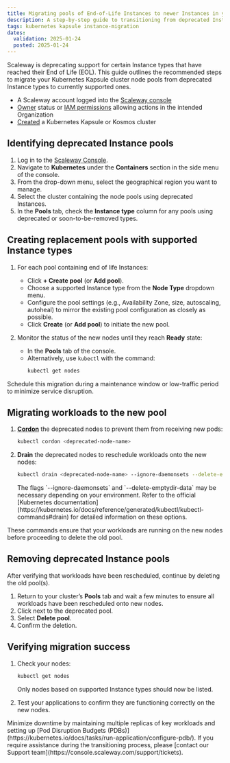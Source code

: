 ```yaml
---
title: Migrating pools of End-of-Life Instances to newer Instances in your Kubernetes Kapsule cluster
description: A step-by-step guide to transitioning from deprecated Instance types to newer ones in Scaleway's Kubernetes Kapsule clusters, ensuring minimal disruption and optimal performance.
tags: kubernetes kapsule instance-migration
dates:
  validation: 2025-01-24
  posted: 2025-01-24
---
```



Scaleway is deprecating support for certain Instance types that have reached their End of Life (EOL).
This guide outlines the recommended steps to migrate your Kubernetes Kapsule cluster node pools from deprecated Instance types to currently supported ones.

<Requirements />

* A Scaleway account logged into the [Scaleway console](https://console.scaleway.com)
* [Owner](/iam/concepts/#owner) status or [IAM permissions](/iam/concepts/#permission) allowing actions in the intended Organization
* [Created](/kubernetes/how-to/create-cluster) a Kubernetes Kapsule or Kosmos cluster


## Identifying deprecated Instance pools

1. Log in to the [Scaleway Console](https://console.scaleway.com).
2. Navigate to **Kubernetes** under the **Containers** section in the side menu of the console.
3. From the drop-down menu, select the geographical region you want to manage.
4. Select the cluster containing the node pools using deprecated Instances.
5. In the **Pools** tab, check the **Instance type** column for any pools using deprecated or soon-to-be-removed types.


## Creating replacement pools with supported Instance types

1. For each pool containing end of life Instances:
   - Click **+ Create pool** (or **Add pool**).
   - Choose a supported Instance type from the **Node Type** dropdown menu.
   - Configure the pool settings (e.g., Availability Zone, size, autoscaling, autoheal) to mirror the existing pool configuration as closely as possible.
   - Click **Create** (or **Add pool**) to initiate the new pool.

2. Monitor the status of the new nodes until they reach **Ready** state:
   - In the **Pools** tab of the console.
   - Alternatively, use `kubectl` with the command:
     ```bash
     kubectl get nodes
     ```

<Message type="tip">
  Schedule this migration during a maintenance window or low-traffic period to minimize service disruption.
</Message>


## Migrating workloads to the new pool

1. [**Cordon**](https://kubernetes.io/docs/reference/kubectl/generated/kubectl_cordon/) the deprecated nodes to prevent them from receiving new pods:
   ```bash
   kubectl cordon <deprecated-node-name>
   ```

2. **Drain** the deprecated nodes to reschedule workloads onto the new nodes:

   ```bash
   kubectl drain <deprecated-node-name> --ignore-daemonsets --delete-emptydir-data
   ```

   <Message type="note">
     The flags `--ignore-daemonsets` and `--delete-emptydir-data` may be necessary depending on your environment. Refer to the official [Kubernetes documentation](https://kubernetes.io/docs/reference/generated/kubectl/kubectl-commands#drain) for detailed information on these options.
   </Message>

These commands ensure that your workloads are running on the new nodes before proceeding to delete the old pool.


## Removing deprecated Instance pools

After verifying that workloads have been rescheduled, continue by deleting the old pool(s).

1. Return to your cluster’s **Pools** tab and wait a few minutes to ensure all workloads have been rescheduled onto new nodes.
2. Click <Icon name="more" /> next to the deprecated pool.
3. Select **Delete pool**.
4. Confirm the deletion.


## Verifying migration success

1. Check your nodes:

   ```bash
   kubectl get nodes
   ```

   <Message type="note">
     Only nodes based on supported Instance types should now be listed.
   </Message>

2. Test your applications to confirm they are functioning correctly on the new nodes.


<Message type="tip">
  Minimize downtime by maintaining multiple replicas of key workloads and setting up [Pod Disruption Budgets (PDBs)](https://kubernetes.io/docs/tasks/run-application/configure-pdb/).
</Message>

<Message type="note">
  If you require assistance during the transitioning process, please [contact our Support team](https://console.scaleway.com/support/tickets).
</Message>
